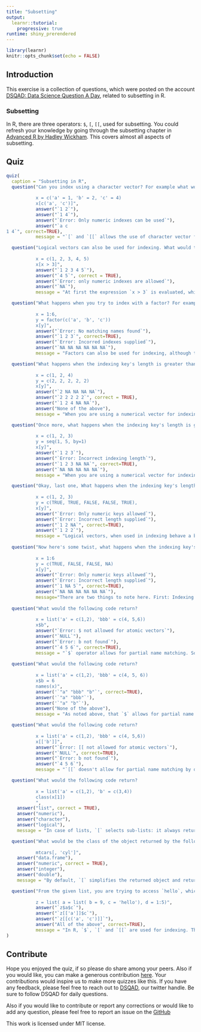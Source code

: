 ---
title: "Subsetting"
output: 
  learnr::tutorial:
    progressive: true
runtime: shiny_prerendered
---

```{r setup, include=FALSE}
library(learnr)
knitr::opts_chunk$set(echo = FALSE)
```

## Introduction

This exercise is a collection of questions, which were posted on the account [DSQAD: Data Science Question A Day](https://twitter.com/data_question), related to subsetting in R.


### Subsetting

In R, there are three operators: `$`, `[`, `[[`, used for subsetting. You could refresh your knowledge by going through the subsetting chapter in [Advanced R by Hadley Wickham](https://adv-r.hadley.nz/subsetting.html). This covers almost all aspects of subsetting.


## Quiz

```{r quiz}
quiz(
  caption = "Subsetting in R",
  question("Can you index using a character vector? For example what would the following code return?
           
           x = c('a' = 1, 'b' = 2, 'c' = 4)
           x[c('a', 'c')]",
           answer("`1 2`"),
           answer("`1 4`"),
           answer("`Error: Only numeric indexes can be used`"),
           answer("`a c
1 4`", correct=TRUE),
           message = "`[` and `[[` allows the use of character vector for subsetting. The character vector is matched against the names of elements in the vector or list."),

  question("Logical vectors can also be used for indexing. What would the following code return?
         
           x = c(1, 2, 3, 4, 5)
           x[x > 3]",
           answer("`1 2 3 4 5`"),
           answer("`4 5`", correct = TRUE),
           answer("`Error: only numeric indexes are allowed`"),
           answer("`NA`"),
           message = "At first the expression `x > 3` is evaluated, which returns a logical vector `c(FALSE, FALSE, FALSE, TRUE, TRUE)`, the positions with `TRUE` are returned and the positions with `FALSE` aren't returned."),

  question("What happens when you try to index with a factor? For example, what would the following code return?
           
           x = 1:6,
           y = factor(c('a', 'b', 'c'))
           x[y]",
           answer("`Error: No matching names found`"),
           answer("`1 2 3`", correct=TRUE),
           answer("`Error: Incorred indexes supplied`"),
           answer("`NA NA NA NA NA NA`"),
           message = "Factors can also be used for indexing, although the result might not be something you would expect. Internally factors have numerical bindings, so when used for indexing, the factors are converted to their numerical bindings and then that numerical vector is used for indexing. So in this case, `factor('a', 'b', 'c')` is converted to `c(1,2,3)` behind the scenes, and then used for indexing."),

  question("What happens when the indexing key's length is greater than your vector? For example what would the following code returns?
           
           x = c(1, 2, 4)
           y = c(2, 2, 2, 2, 2)
           x[y]",
           answer("`2 NA NA NA NA`"),
           answer("`2 2 2 2 2`", correct = TRUE),
           answer("`1 2 4 NA NA`"),
           answer("None of the above"),
           message = "When you are using a numerical vector for indexing, the elements of indexer are matched against the position of original vector. So the 2 in y is matched to the position 2 of x. The above example is basically `c(x[2], x[2], x[2], x[2], x[2])`"),

  question("Once more, what happens when the indexing key's length is greater than your vector? For example what would the following code returns?
           
           x = c(1, 2, 3)
           y = seq(1, 5, by=1)
           x[y]",
           answer("`1 2 3`"),
           answer("`Error: Incorrect indexing length`"),
           answer("`1 2 3 NA NA`", correct=TRUE),
           answer("`NA NA NA NA NA`"),
           message = "When you are using a numerical vector for indexing, the elements of indexer are matched against the position of original vector. So the 5 in y is matched to the position 5 of `x` and since `x[5]` doesn't exist `NA` is returned. If a particular position doesn't exist `NA` is returned."),

  question("Okay, last one, What happens when the indexing key's length is greater than your vector? For example what would the following code returns?
           
           x = c(1, 2, 3)
           y = c(TRUE, TRUE, FALSE, FALSE, TRUE),
           x[y]",
           answer("`Error: Only numeric keys allowed`"),
           answer("`Error: Incorrect length supplied`"),
           answer("`1 2 NA`", correct=TRUE),
           answer("`1 2 2`"),
           message = "Logical vectors, when used in indexing behave a bit different. In this case, since the length of `y` is greater than `x`, imagine `x` to be extended to match `y`'s length and new positions getting filled with `NA`, like `c(1,2,3,NA,NA)` All those positions in `x` which are matching with `TRUE`'s position in `y` are reutrned, which in this case are position 1, 2, and 5, so the returned value is `1 2 NA`."),
  
  question("Now here's some twist, what happens when the indexing key's length is smaller than your vector? For example what would the following code returns?
           
           x = 1:6
           y = c(TRUE, FALSE, FALSE, NA)
           x[y]",
           answer("`Error: Only numeric keys allowed`"),
           answer("`Error: Incorrect length supplied`"),
           answer("`1 NA 5`", correct=TRUE),
           answer("`NA NA NA NA NA NA`"),
           message="There are two things to note here. First: Indexing with NA, and Second: Indexing with logicals. When you index with NA, you get NA. When you index with logical vectors, the positions with `TRUE` gets selected and the ones with `FALSE` are dropped. If in case your logical vector is of smaller length, the elements are recycled to match the corresponding length. So in the above example: `y` is of length 4, so when used as `x[y]`, `y` gets recycled to `(T, F, F, NA, T, F)` and `x` is indexed as `x[c(T, F, F, NA, T, F)]`. Since position `1` and `5` are `TRUE`, those will be returned, the ones with `FALSE` will not be returned and the position which has `NA` will return `NA`. So the output will be `1 NA 5`"),
  
  question("What would the following code return?
           
           x = list('a' = c(1,2), 'bbb' = c(4, 5,6))
           x$b",
           answer("`Error: $ not allowed for atomic vectors`"),
           answer("`NULL`"),
           answer("`Error: b not found`"),
           answer("`4 5 6`", correct=TRUE),
           message = "`$` operator allows for partial name matching. So `b` is matched with `bbb`"),
  
  question("What would the following code return?
           
           x = list('a' = c(1,2), 'bbb' = c(4, 5, 6))
           x$b = 6
           names(x)",
           answer('`"a" "bbb" "b"`', correct=TRUE),
           answer('`"a" "bbb"`'),
           answer('`"a" "b"`'),
           answer("None of the above"),
           message = "As noted above, that `$` allows for partial name matching, but in case of assignment it it creates a new element with that name. Like in the above example, element with name `b` and value `6` is created in the list, as it doesn't exist. If the element exists, it's value will be overwritten."),

  question("What would the following code return?
           
           x = list('a' = c(1,2), 'bbb' = c(4, 5,6))
           x[['b']]",
           answer("`Error: [[ not allowed for atomic vectors`"),
           answer("`NULL`", correct=TRUE),
           answer("`Error: b not found`"),
           answer("`4 5 6`"),
           message = "`[[` doesn't allow for partial name matching by default. That's the main difference between `[[` and `$`. Although unadvisable, but you could achieve partial name matching by passing argument `exact = FALSE`"),

  question("What would the following code return?
           
           x = list('a' = c(1,2), 'b' = c(3,4))
           class(x[1])
           ",
    answer("list", correct = TRUE),
    answer("numeric"),
    answer("character"),
    answer("logical"),
    message = "In case of lists, `[` selects sub-lists: it always returns a list. If you use it with a single positive integer, it returns a list of length one. `[[` selects an element within a list."),

  question("What would be the class of the object returned by the following code?
           
           mtcars[, 'cyl']",
    answer("data.frame"),
    answer("numeric", correct = TRUE),
    answer("integer"),
    answer("double"),
    message = "By default, `[` simplifies the returned object and returns a vector, in case of dataframes. To preserve the row column structure, use the argument `drop = FALSE`"),

  question("From the given list, you are trying to access `hello`, which of the following command would work?
           
           z = list( a = list( b = 9, c = 'hello'), d = 1:5)",
           answer("`z$a$c`"),
           answer("`z[['a']]$c`"),
           answer("`z[[c('a', 'c')]]`"),
           answer("All of the above", correct=TRUE),
           message = "In R, `$`, `[` and `[[` are used for indexing. The most important difference between `[`, `[[` and `$` is that the `[` can select more than one elements while the other two select a single element. The main difference between `$` and `[[` is that `$` does not allow computed indices whereas `[[` does. `z[['a']]` is equivalent to `z$a`. `[[` can be applied recursively to lists as shown in option 3, `z[[c('a', 'c')]]` is equivalent to `z[['a']][['c']]`.")
)
```

## Contribute

Hope you enjoyed the quiz, if so please do share among your peers. Also if you would like, you can make a generous contribution [here](https://www.buymeacoffee.com/NgFs2zX). Your contributions would inspire us to make more quizzes like this. If you have any feedback, please feel free to reach out to [DSQAD](https://twitter.com/data_question), our twitter handle. Be sure to follow DSQAD for daily questions.

Also if you would like to contribute or report any corrections or would like to add any question, please feel free to report an issue on the [GitHub](https://github.com/mohit2152sharma/dsqadTutorials)

This work is licensed under MIT license.